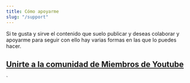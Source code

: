 ```yaml
---
title: Cómo apoyarme
slug: "/support"
---
```


Si te gusta y sirve el contenido que suelo publicar y deseas colaborar y apoyarme para seguir con ello hay varias
formas en las que lo puedes hacer. 

## [Unirte a la comunidad de Miembros de Youtube](https://www.youtube.com/carlosazaustre/join)


` 